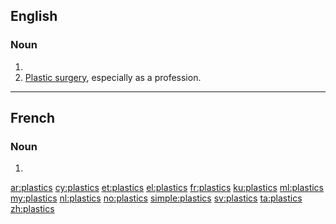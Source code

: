 ==English==

===Noun===
{{head|en}}

# {{plural of|plastic}}
# [[plastic surgery|Plastic surgery]], especially as a profession.

----

==French==

===Noun===
{{head|fr|g=m-p}}

# {{plural of|plastic|lang=fr}}

[[ar:plastics]]
[[cy:plastics]]
[[et:plastics]]
[[el:plastics]]
[[fr:plastics]]
[[ku:plastics]]
[[ml:plastics]]
[[my:plastics]]
[[nl:plastics]]
[[no:plastics]]
[[simple:plastics]]
[[sv:plastics]]
[[ta:plastics]]
[[zh:plastics]]